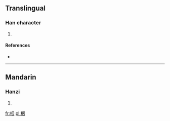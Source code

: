==Translingual==

===Han character===
{{Han char|rn=75|rad=木|as=06|sn=10|four=|canj=木田大 (DWK)}}

# {{defn|Han|sort=木06}}

====References====
* {{Han ref|kx=0524.020|dkj=14741|hdz=21199.030|uh=6836|ud=26678}}

----

==Mandarin==

===Hanzi===
{{cmn-hanzi|pin=[[yīn]] ([[yin1]])|wg=i<sup>n</sup>}}

# {{defn|lang=cmn|sort=木06}}

[[fr:栶]]
[[pl:栶]]